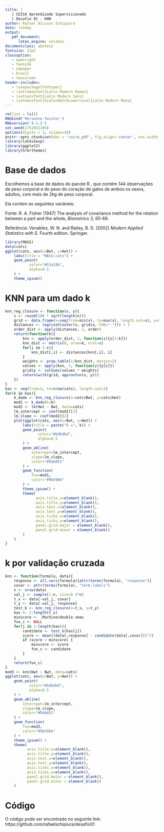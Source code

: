 ```yaml
---
title: |
   | CE316 Aprendizado Supervisionado
   | Desafio 01 - KNN
author: Rafael Alisson Schipiura
date: \today 
output:
   pdf_document:
      latex_engine: xelatex
documentclass: abntex2
fontsize: 12pt
classoption: 
   - openright
   - twoside
   - a4paper
   - brazil
   - twocolumn 
header-includes:
   - \usepackage{fontspec}
   - \setromanfont{Latin Modern Roman}
   - \setsansfont{Latin Modern Sans}
   - \setmonofont[Scale=MatchLowercase]{Latin Modern Mono}
---
```


```r
rm(list = ls())
RNGkind('Mersenne-Twister')
RNGversion('4.1.2')
set.seed(1752031105)
options(digits = 3, scipen=10)
knitr::opts_chunk$set(dev = 'cairo_pdf', fig.align='center', out.width = '100%')
library(latex2exp)
library(ggplot2)
library(hrbrthemes)
```
# Base de dados

Escolhemos a base de dados \texttt{cats} do pacote R \texttt{MASS}, que contém 144 observações de peso corporal e do peso do coração de gatos de ambos os sexos, adultos, com mais de 2kg de peso corporal.

Ela contém as seguintes variáveis:

\begin{itemize}
   \item \textbf{Sex.} Sexo. Fator com dois níveis:  ‘F’ e  ‘M’. Ignorado nessa análise.
   \item \textbf{Bwt.} Peso corporal in kilogramas.
   \item \textbf{Hwt.} Peso do coração em gramas.
\end{itemize}

Fonte: R. A. Fisher (1947) The analysis of covariance method for the
     relation between a part and the whole, _Biometrics_ *3*, 65-68.

Referência: Venables, W. N. and Ripley, B. D. (2002) _Modern Applied
     Statistics with S._ Fourth edition.  Springer.

```r
library(MASS)
data(cats)
ggplot(cats, aes(x=Bwt, y=Hwt)) +
	labs(title = "MASS:cats") +
	geom_point(
		   color="#53a19b",
		   alpha=0.5
	) +
	theme_ipsum()
```

# KNN para um dado k

```r
knn_reg_closure <- function(x, y){
	s <- round(100 * sqrt(length(x)))
	grid <- data.frame(x=seq(from=min(x), to=max(x), length.out=s), y=0)
	distances <- log(cosh(outer(x, grid$x, FUN="-"))) + 1
	order_dist <- apply(distances, 2, order)
	return(function(k){
		knn <- apply(order_dist, 2, function(z){z[1:k]})
		knn_dist <- matrix(0, nrow=k, ncol=s)
		for(i in 1:s){
			knn_dist[,i] <- distances[knn[,i], i]
		}
		weights <- prop.table(1/knn_dist, margin=2)
		values <- apply(knn, 2, function(z){y[z]})
		grid$y <- colSums(values * weights)
		return(with(grid, approxfun(x, y)))
	})
}
kas <- seq(from=2, to=nrow(cats), length.out=3)
for(k in kas){
	k_dado <- knn_reg_closure(x=cats$Bwt, y=cats$Hwt)
	mod1 <- k_dado(k=k)
	mod2 <- lm(Hwt ~ Bwt, data=cats)
	lm_intercept <- coef(mod2)[1]
	lm_slope <- coef(mod2)[2]
	plot(ggplot(cats, aes(x=Bwt, y=Hwt)) +
		labs(title = paste("k =", k)) +
		geom_point(
			   color="#bdbdbd",
			   alpha=0.5
		) +
		geom_abline(
			intercept=lm_intercept,
			slope=lm_slope,
			color="#9ab851"
		) +
		geom_function(
			fun=mod1,
			color="#9b59b6"
		) +
		theme_ipsum() +
		theme(
		      axis.title.x=element_blank(),
		      axis.title.y=element_blank(),
		      axis.text.x=element_blank(),
		      axis.text.y=element_blank(),
		      axis.ticks.x=element_blank(),
		      axis.ticks.y=element_blank(),
		      panel.grid.major = element_blank(),
		      panel.grid.minor = element_blank()
		)
	)
}
```

# k por validação cruzada

```r
knn <- function(formula, data){
	response <- all.vars(formula)[attr(terms(formula), "response")]
	covar <- attr(terms(formula), "term.labels")
	n <- nrow(data)
	val_j <- sample(1:n, size=0.2*n)
	t_x <- data[-val_j, covar]
	t_y <- data[-val_j, response]
	test_k <- knn_reg_closure(x=t_x, y=t_y)
	kas <- 2:length(t_x)
	minscore <- .Machine$double.xmax
	fun_c <- NULL
	for(j in 1:length(kas)){
		candidate <- test_k(kas[j])
		score <- mean((data[,response] - candidate(data[,covar]))^2)
		if (score < minscore) {
			minscore <- score
			fun_c <- candidate
		}
	}
	return(fun_c)
}
mod3 <- knn(Hwt ~ Bwt, data=cats)
ggplot(cats, aes(x=Bwt, y=Hwt)) +
	geom_point(
		   color="#bdbdbd",
		   alpha=0.5
	) +
	geom_abline(
		intercept=lm_intercept,
		slope=lm_slope,
		color="#9ab851"
	) +
	geom_function(
		fun=mod3,
		color="#9b59b6"
	) +
	theme_ipsum() +
	theme(
	      axis.title.x=element_blank(),
	      axis.title.y=element_blank(),
	      axis.text.x=element_blank(),
	      axis.text.y=element_blank(),
	      axis.ticks.x=element_blank(),
	      axis.ticks.y=element_blank(),
	      panel.grid.major = element_blank(),
	      panel.grid.minor = element_blank()
	)
```

# Código

O código pode ser encontrado no seguinte link: https://github.com/rafaelschipiura/desafio01

